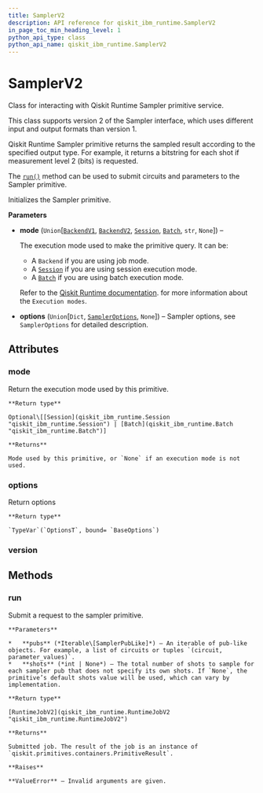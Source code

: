 ```yaml
---
title: SamplerV2
description: API reference for qiskit_ibm_runtime.SamplerV2
in_page_toc_min_heading_level: 1
python_api_type: class
python_api_name: qiskit_ibm_runtime.SamplerV2
---
```


# SamplerV2

<Class id="qiskit_ibm_runtime.SamplerV2" isDedicatedPage={true} github="https://github.com/Qiskit/qiskit-ibm-runtime/tree/main/qiskit_ibm_runtime/sampler.py#L45-L134" signature="SamplerV2(mode=None, options=None)" modifiers="class">
  Class for interacting with Qiskit Runtime Sampler primitive service.

  This class supports version 2 of the Sampler interface, which uses different input and output formats than version 1.

  Qiskit Runtime Sampler primitive returns the sampled result according to the specified output type. For example, it returns a bitstring for each shot if measurement level 2 (bits) is requested.

  The [`run()`](#qiskit_ibm_runtime.SamplerV2.run "qiskit_ibm_runtime.SamplerV2.run") method can be used to submit circuits and parameters to the Sampler primitive.

  Initializes the Sampler primitive.

  **Parameters**

  *   **mode** (`Union`\[[`BackendV1`](/api/qiskit/qiskit.providers.BackendV1 "(in Qiskit v1.2)"), [`BackendV2`](/api/qiskit/qiskit.providers.BackendV2 "(in Qiskit v1.2)"), [`Session`](qiskit_ibm_runtime.Session "qiskit_ibm_runtime.session.Session"), [`Batch`](qiskit_ibm_runtime.Batch "qiskit_ibm_runtime.batch.Batch"), `str`, `None`]) –

      The execution mode used to make the primitive query. It can be:

      *   A `Backend` if you are using job mode.
      *   A [`Session`](qiskit_ibm_runtime.Session "qiskit_ibm_runtime.Session") if you are using session execution mode.
      *   A [`Batch`](qiskit_ibm_runtime.Batch "qiskit_ibm_runtime.Batch") if you are using batch execution mode.

      Refer to the [Qiskit Runtime documentation](/guides/execution-modes). for more information about the `Execution modes`.

  *   **options** (`Union`\[`Dict`, [`SamplerOptions`](qiskit_ibm_runtime.options.SamplerOptions "qiskit_ibm_runtime.options.sampler_options.SamplerOptions"), `None`]) – Sampler options, see `SamplerOptions` for detailed description.

  ## Attributes

  ### mode

  <Attribute id="qiskit_ibm_runtime.SamplerV2.mode">
    Return the execution mode used by this primitive.

    **Return type**

    Optional\[[Session](qiskit_ibm_runtime.Session "qiskit_ibm_runtime.Session") | [Batch](qiskit_ibm_runtime.Batch "qiskit_ibm_runtime.Batch")]

    **Returns**

    Mode used by this primitive, or `None` if an execution mode is not used.
  </Attribute>

  ### options

  <Attribute id="qiskit_ibm_runtime.SamplerV2.options" attributeTypeHint="SamplerOptions">
    Return options

    **Return type**

    `TypeVar`(`OptionsT`, bound= `BaseOptions`)
  </Attribute>

  ### version

  <Attribute id="qiskit_ibm_runtime.SamplerV2.version" attributeValue="2" />

  ## Methods

  ### run

  <Function id="qiskit_ibm_runtime.SamplerV2.run" github="https://github.com/Qiskit/qiskit-ibm-runtime/tree/main/qiskit_ibm_runtime/sampler.py#L98-L120" signature="run(pubs, *, shots=None)">
    Submit a request to the sampler primitive.

    **Parameters**

    *   **pubs** (*Iterable\[SamplerPubLike]*) – An iterable of pub-like objects. For example, a list of circuits or tuples `(circuit, parameter_values)`.
    *   **shots** (*int | None*) – The total number of shots to sample for each sampler pub that does not specify its own shots. If `None`, the primitive’s default shots value will be used, which can vary by implementation.

    **Return type**

    [RuntimeJobV2](qiskit_ibm_runtime.RuntimeJobV2 "qiskit_ibm_runtime.RuntimeJobV2")

    **Returns**

    Submitted job. The result of the job is an instance of `qiskit.primitives.containers.PrimitiveResult`.

    **Raises**

    **ValueError** – Invalid arguments are given.
  </Function>
</Class>

